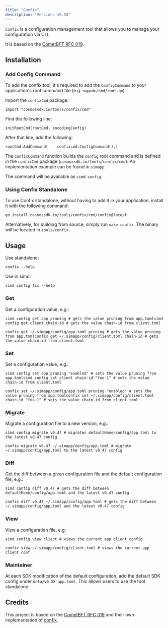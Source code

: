 ```yaml
---
title: "Confix"
description: "Version: v0.50"
---
```


`Confix` is a configuration management tool that allows you to manage your configuration via CLI.

It is based on the [CometBFT RFC 019](https://github.com/cometbft/cometbft/blob/5013bc3f4a6d64dcc2bf02ccc002ebc9881c62e4/docs/rfc/rfc-019-config-version.md).

## Installation[​](#installation "Direct link to Installation")

### Add Config Command[​](#add-config-command "Direct link to Add Config Command")

To add the confix tool, it's required to add the `ConfigCommand` to your application's root command file (e.g. `<appd>/cmd/root.go`).

Import the `confixCmd` package:

```
import "cosmossdk.io/tools/confix/cmd"
```

Find the following line:

```
initRootCmd(rootCmd, encodingConfig)
```

After that line, add the following:

```
rootCmd.AddCommand(    confixcmd.ConfigCommand(),)
```

The `ConfixCommand` function builds the `config` root command and is defined in the `confixCmd` package (`cosmossdk.io/tools/confix/cmd`). An implementation example can be found in `simapp`.

The command will be available as `simd config`.

### Using Confix Standalone[​](#using-confix-standalone "Direct link to Using Confix Standalone")

To use Confix standalone, without having to add it in your application, install it with the following command:

```
go install cosmossdk.io/tools/confix/cmd/confix@latest
```

Alternatively, for building from source, simply run `make confix`. The binary will be located in `tools/confix`.

## Usage[​](#usage "Direct link to Usage")

Use standalone:

```
confix --help
```

Use in simd:

```
simd config fix --help
```

### Get[​](#get "Direct link to Get")

Get a configuration value, e.g.:

```
simd config get app pruning # gets the value pruning from app.tomlsimd config get client chain-id # gets the value chain-id from client.toml
```

```
confix get ~/.simapp/config/app.toml pruning # gets the value pruning from app.tomlconfix get ~/.simapp/config/client.toml chain-id # gets the value chain-id from client.toml
```

### Set[​](#set "Direct link to Set")

Set a configuration value, e.g.:

```
simd config set app pruning "enabled" # sets the value pruning from app.tomlsimd config set client chain-id "foo-1" # sets the value chain-id from client.toml
```

```
confix set ~/.simapp/config/app.toml pruning "enabled" # sets the value pruning from app.tomlconfix set ~/.simapp/config/client.toml chain-id "foo-1" # sets the value chain-id from client.toml
```

### Migrate[​](#migrate "Direct link to Migrate")

Migrate a configuration file to a new version, e.g.:

```
simd config migrate v0.47 # migrates defaultHome/config/app.toml to the latest v0.47 config
```

```
confix migrate v0.47 ~/.simapp/config/app.toml # migrate ~/.simapp/config/app.toml to the latest v0.47 config
```

### Diff[​](#diff "Direct link to Diff")

Get the diff between a given configuration file and the default configuration file, e.g.:

```
simd config diff v0.47 # gets the diff between defaultHome/config/app.toml and the latest v0.47 config
```

```
confix diff v0.47 ~/.simapp/config/app.toml # gets the diff between ~/.simapp/config/app.toml and the latest v0.47 config
```

### View[​](#view "Direct link to View")

View a configuration file, e.g:

```
simd config view client # views the current app client config
```

```
confix view ~/.simapp/config/client.toml # views the current app client conf
```

### Maintainer[​](#maintainer "Direct link to Maintainer")

At each SDK modification of the default configuration, add the default SDK config under `data/v0.XX-app.toml`. This allows users to use the tool standalone.

## Credits[​](#credits "Direct link to Credits")

This project is based on the [CometBFT RFC 019](https://github.com/cometbft/cometbft/blob/5013bc3f4a6d64dcc2bf02ccc002ebc9881c62e4/docs/rfc/rfc-019-config-version.md) and their own implementation of [confix](https://github.com/cometbft/cometbft/blob/v0.36.x/scripts/confix/confix.go).
